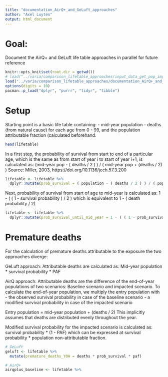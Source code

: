 ```yaml
---
title: "documentation_AirQ+_and_GeLuft_approaches"
author: "Axel Luyten"
output: html_document
---
```


# Goal: 
Document the AirQ+ and GeLuft life table approaches in parallel for future reference

```r
knitr::opts_knit$set(root.dir = getwd())
# load("../varia/comparison_lifetable_approaches/input_data_get_pop_impact.Rdata")
load("../varia/comparison_lifetable_approaches/documentation_AirQ+_and_GeLuft_approaches.Rdata")
options(digits = 10)
pacman::p_load("dplyr", "purrr", "tidyr", "tibble")
```

# Setup

Starting point is a basic life table containing:
- mid-year population 
- deaths (from natural cause)
for each age from 0 - 99, 
and the population attributable fraction (calculated beforehand.
```r
head(lifetable)
```

In a first step, the probability of survival from start to end of a 
particular age, which is the same as from start of year i to start of year i+1,
is calculated as:
(mid-year pop - ( deaths / 2 ) ) / ( mid-year pop + (deaths / 2) )
Source: Miller, 2003, https://doi.org/10.1136/jech.57.3.200
```r
lifetable <- lifetable %>% 
  dplyr::mutate(prob_survival = ( population - ( deaths / 2 ) ) / ( population + ( deaths / 2 ) ), .after = deaths)
```

Next, probability of survival from start of age to mid-year is calculated as:
1 - ( ( 1 - survival probability ) / 2 )
which is equivalent to
1 - ( death probability / 2)
```r
lifetable <- lifetable %>% 
  dplyr::mutate(prob_survival_until_mid_year = 1 - ( ( 1 - prob_survival ) / 2 ), .before = prob_survival)
```

# Premature deaths

For the calculation of premature deaths attributable to the exposure the two 
approaches diverge:

GeLuft approach: 
Attributable deaths are calculated as:
Mid-year population * survival probability * PAF

AirQ approach:
Attributable deaths are the difference of the end-of-year populations of two scenarios:
Baseline scenario and impacted scenario.
To calculate the end-of-year population, we multiply the entry population
with
- the observed survival probability in case of the baseline scenario
- a modified survival probability in case of the impacted scenario

Entry population = mid-year population + (deaths / 2)
This implicitly assumes that deaths are distributed evenly throughout the year.

Modified survival probability for the impacted scenario is calculated as:
survival probability * (1 - PAF)
which can be expressed at
survival probability * population non-attributable fraction.

```r

# GeLuft
geluft <- lifetable %>% 
  mutate(premature_deaths_YOA = deaths * prob_survival * paf)

# AirQ+
airqplus_baseline <- lifetable %>% 
  
```




